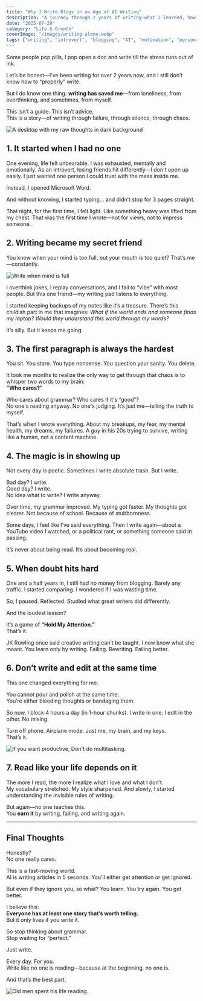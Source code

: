 ```yaml
---
title: "Why I Write Blogs in an Age of AI Writing"
description: "A journey through 2 years of writing—what I learned, how I failed, and why I still show up everyday."
date: "2025-07-29"
category: "Life & Growth"
coverImage: "/images/writing-alone.webp"
tags: ["writing", "introvert", "blogging", "AI", "motivation", "personal growth"]
---
```



<Quote>
Some people pop pills, I pop open a doc and write till the stress runs out of ink.
</Quote>

Let’s be honest—I’ve been writing for over 2 years now, and I still don’t know how to “properly” write.

But I do know one thing: **writing has saved me**—from loneliness, from overthinking, and sometimes, from myself.

This isn’t a guide. This isn’t advice.  
This is a story—of writing through failure, through silence, through chaos.

<Image
  src="/images/raw-writing.webp"
  alt="A desktop with my raw thoughts in dark background"
  width={800}
  height={400}
  className="rounded-xl mx-auto my-6 shadow-lg"
/>

## 1. It started when I had no one

One evening, life felt unbearable. I was exhausted, mentally and emotionally. As an introvert, losing friends hit differently—I don't open up easily. I just wanted one person I could trust with the mess inside me.

Instead, I opened Microsoft Word.

And without knowing, I started typing... and didn’t stop for 3 pages straight.

That night, for the first time, I felt light. Like something heavy was lifted from my chest. That was the first time I wrote—not for views, not to impress someone.

## 2. Writing became my secret friend

You know when your mind is too full, but your mouth is too quiet? That’s me—constantly.

<Image
  src="/images/mindful.webp"
  alt="Write when mind is full"
  width={800}
  height={400}
  className="rounded-xl mx-auto my-6 shadow-lg"
/>

I overthink jokes, I replay conversations, and I fail to “vibe” with most people. But this one friend—my writing pad listens to everything.

I started keeping backups of my notes like it’s a treasure. There’s this childish part in me that imagines: *What if the world ends and someone finds my laptop? Would they understand this world through my words?*

It’s silly. But it keeps me going.

## 3. The first paragraph is always the hardest

You sit. You stare. You type nonsense. You question your sanity. You delete.

It took me months to realize the only way to get through that chaos is to whisper two words to my brain:  
**"Who cares?"**

Who cares about grammar? Who cares if it's “good”?  
No one's reading anyway. No one's judging. It’s just me—telling the truth to myself.

That’s when I wrote everything. About my breakups, my fear, my mental health, my dreams, my failures. A guy in his 20s trying to survive, writing like a human, not a content machine.

## 4. The magic is in showing up

Not every day is poetic. Sometimes I write absolute trash. But I write.

Bad day? I write.  
Good day? I write.  
No idea what to write? I write anyway.

Over time, my grammar improved. My typing got faster. My thoughts got clearer. Not because of school. Because of stubbornness.

Some days, I feel like I’ve said everything. Then I write again—about a YouTube video I watched, or a political rant, or something someone said in passing.

It’s never about being read. It’s about becoming real.

## 5. When doubt hits hard

One and a half years in, I still had no money from blogging. Barely any traffic. I started comparing. I wondered if I was wasting time.

So, I paused. Reflected. Studied what great writers did differently.

And the loudest lesson?  

It’s a game of **“Hold My Attention.”**  
That’s it.

JK Rowling once said creative writing can’t be taught. I now know what she meant. You learn only by writing. Failing. Rewriting. Failing better.

## 6. Don’t write and edit at the same time

This one changed everything for me.

You cannot pour and polish at the same time.  
You’re either bleeding thoughts or bandaging them.

So now, I block 4 hours a day (in 1-hour chunks). I write in one. I edit in the other. No mixing.

Turn off phone. Airplane mode. Just me, my brain, and my keys.  
That’s it.

<Image
  src="/images/multitasking.webp"
  alt="If you want productive, Don't do multitasking."
  width={800}
  height={400}
  className="rounded-xl mx-auto my-6 shadow-lg"
/>

## 7. Read like your life depends on it

The more I read, the more I realize what I love and what I don’t.  
My vocabulary stretched. My style sharpened. And slowly, I started understanding the invisible rules of writing.

But again—no one teaches this.  
You **earn it** by writing, failing, and writing again.

---

## Final Thoughts

Honestly?  
No one really cares.

This is a fast-moving world.  
AI is writing articles in 5 seconds. You’ll either get attention or get ignored.

But even if they ignore you, so what? You learn. You try again. You get better.

I believe this:  
**Everyone has at least one story that’s worth telling.**  
But it only lives if you write it.

So stop thinking about grammar.  
Stop waiting for “perfect.”

Just write.

Every day. For you.  
Write like no one is reading—because at the beginning, no one is.

And that’s the best part.

<Image
  src="/images/bookreader.webp"
  alt="Old men spent his life reading."
  width={800}
  height={400}
  className="rounded-xl mx-auto my-6 shadow-lg"
/>
